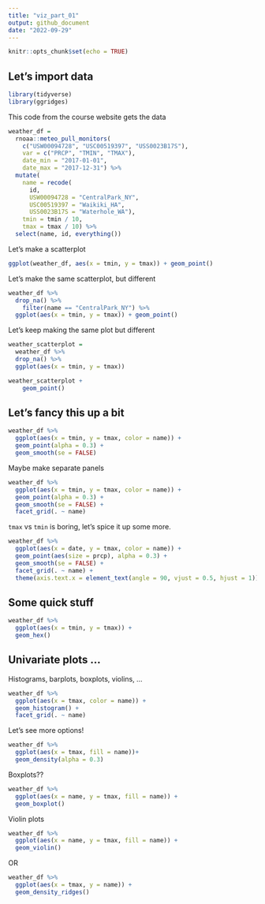 ```yaml
---
title: "viz_part_01"
output: github_document
date: "2022-09-29"
---
```


```r
knitr::opts_chunk$set(echo = TRUE)
```

## Let's import data

```r
library(tidyverse)
library(ggridges)
```

This code from the course website gets the data 

```r
weather_df = 
  rnoaa::meteo_pull_monitors(
    c("USW00094728", "USC00519397", "USS0023B17S"),
    var = c("PRCP", "TMIN", "TMAX"), 
    date_min = "2017-01-01",
    date_max = "2017-12-31") %>%
  mutate(
    name = recode(
      id, 
      USW00094728 = "CentralPark_NY", 
      USC00519397 = "Waikiki_HA",
      USS0023B17S = "Waterhole_WA"),
    tmin = tmin / 10,
    tmax = tmax / 10) %>%
  select(name, id, everything())
```

Let's make a scatterplot 

```r
ggplot(weather_df, aes(x = tmin, y = tmax)) + geom_point()
```

Let's make the same scatterplot, but different

```r
weather_df %>%
  drop_na() %>%
    filter(name == "CentralPark_NY") %>%
  ggplot(aes(x = tmin, y = tmax)) + geom_point()
```

Let's keep making the same plot but different

```r
weather_scatterplot = 
  weather_df %>%
  drop_na() %>%
  ggplot(aes(x = tmin, y = tmax)) 

weather_scatterplot +
    geom_point()
```

## Let's fancy this up a bit 

```r
weather_df %>%
  ggplot(aes(x = tmin, y = tmax, color = name)) + 
  geom_point(alpha = 0.3) +
  geom_smooth(se = FALSE)
```

Maybe make separate panels 

```r
weather_df %>%
  ggplot(aes(x = tmin, y = tmax, color = name)) + 
  geom_point(alpha = 0.3) +
  geom_smooth(se = FALSE) +
  facet_grid(. ~ name)
```

`tmax` vs `tmin` is boring, let's spice it up some more.

```r
weather_df %>%
  ggplot(aes(x = date, y = tmax, color = name)) +
  geom_point(aes(size = prcp), alpha = 0.3) +
  geom_smooth(se = FALSE) +
  facet_grid(. ~ name) +
  theme(axis.text.x = element_text(angle = 90, vjust = 0.5, hjust = 1))
```

## Some quick stuff 

```r
weather_df %>%
  ggplot(aes(x = tmin, y = tmax)) + 
  geom_hex()
```


## Univariate plots ...

Histograms, barplots, boxplots, violins, ...
```r
weather_df %>%
  ggplot(aes(x = tmax, color = name)) +
  geom_histogram() +
  facet_grid(. ~ name)
```

Let's see more options!

```r
weather_df %>%
  ggplot(aes(x = tmax, fill = name))+
  geom_density(alpha = 0.3)
```

Boxplots??

```r
weather_df %>%
  ggplot(aes(x = name, y = tmax, fill = name)) +
  geom_boxplot()
```

Violin plots 
```r
weather_df %>%
  ggplot(aes(x = name, y = tmax, fill = name)) +
  geom_violin()
```

OR 

```r
weather_df %>%
  ggplot(aes(x = tmax, y = name)) +
  geom_density_ridges()
```



